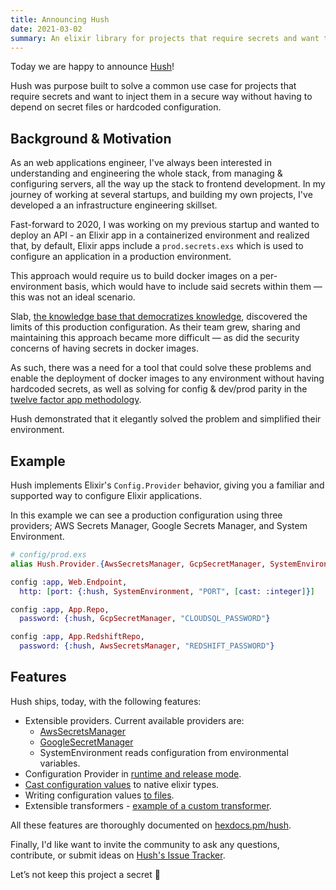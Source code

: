 ```yaml
---
title: Announcing Hush
date: 2021-03-02
summary: An elixir library for projects that require secrets and want to inject them in a secure way without having to depend on secret files or hardcoded configuration.
---
```


Today we are happy to announce [Hush](https://github.com/gordalina/hush)!

Hush was purpose built to solve a common use case for projects that require secrets and want to inject them in a secure way without having to depend on secret files or hardcoded configuration.


## Background & Motivation

As an web applications engineer, I've always been interested in understanding and engineering the whole stack, from managing & configuring servers, all the way up the stack to frontend development. In my journey of working at several startups, and building my own projects, I've developed a an infrastructure engineering skillset.

Fast-forward to 2020, I was working on my previous startup and wanted to deploy an API - an Elixir app in a containerized environment and realized that, by default, Elixir apps include a `prod.secrets.exs` which is used to configure an application in a production environment.

This approach would require us to build docker images on a per-environment basis, which would have to include said secrets within them — this was not an ideal scenario.

Slab, [the knowledge base that democratizes knowledge](https://slab.com), discovered the limits of this production configuration. As their team grew, sharing and maintaining this approach became more difficult — as did the security concerns of having secrets in docker images.

As such, there was a need for a tool that could solve these problems and enable the deployment of docker images to any environment without having hardcoded secrets, as well as solving for config & dev/prod parity in the [twelve factor app methodology](https://12factor.net/).

Hush demonstrated that it elegantly solved the problem and simplified their environment.

## Example

Hush implements Elixir's `Config.Provider` behavior, giving you a familiar and supported way to configure Elixir applications.

In this example we can see a production configuration using three providers; AWS Secrets Manager, Google Secrets Manager, and System Environment.

```elixir
# config/prod.exs
alias Hush.Provider.{AwsSecretsManager, GcpSecretManager, SystemEnvironment}

config :app, Web.Endpoint,
  http: [port: {:hush, SystemEnvironment, "PORT", [cast: :integer]}]

config :app, App.Repo,
  password: {:hush, GcpSecretManager, "CLOUDSQL_PASSWORD"}

config :app, App.RedshiftRepo,
  password: {:hush, AwsSecretsManager, "REDSHIFT_PASSWORD"}
```

## Features

Hush ships, today, with the following features:

- Extensible providers. Current available providers are:
  - [AwsSecretsManager](https://github.com/gordalina/hush_aws_secrets_manager)
  - [GoogleSecretManager](https://github.com/gordalina/hush_gcp_secret_manager)
  - SystemEnvironment reads configuration from environmental variables.
- Configuration Provider in [runtime and release mode](https://github.com/gordalina/hush#usage).
- [Cast configuration values](https://github.com/gordalina/hush#casting) to native elixir types.
- Writing configuration values [to files](https://github.com/gordalina/hush#transfomers).
- Extensible transformers - [example of a custom transformer](https://github.com/gordalina/hush#writing-your-own-transfomer).

All these features are thoroughly documented on [hexdocs.pm/hush](https://hexdocs.pm/hush).

Finally, I'd like want to invite the community to ask any questions, contribute, or submit ideas on [Hush's Issue Tracker](https://github.com/gordalina/hush/issues).

Let’s not keep this project a secret 🤫
